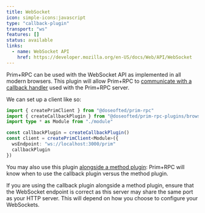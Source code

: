 ```yaml
---
title: WebSocket
icon: simple-icons:javascript
type: "callback-plugin"
transport: "ws"
features: []
status: available
links:
  - name: WebSocket API
    href: https://developer.mozilla.org/en-US/docs/Web/API/WebSocket
---
```



Prim+RPC can be used with the WebSocket API as implemented in all modern browsers. This plugin will allow Prim+RPC to
[communicate with a callback handler](/docs/reference/plugins#server-handlers) used with the Prim+RPC server.

We can set up a client like so:

<CodeFile filename="client/prim.ts">

```typescript
import { createPrimClient } from "@doseofted/prim-rpc"
import { createCallbackPlugin } from "@doseofted/prim-rpc-plugins/browser-websocket"
import type * as Module from "./module"

const callbackPlugin = createCallbackPlugin()
const client = createPrimClient<Module>({
  wsEndpoint: "ws://localhost:3000/prim"
  callbackPlugin
})
```

</CodeFile>

You may also use this plugin [alongside a method plugin](/docs/reference/plugins#client-plugins): Prim+RPC will know
when to use the callback plugin versus the method plugin.

If you are using the callback plugin alongside a method plugin, ensure that the WebSocket endpoint is correct as this
server may share the same port as your HTTP server. This will depend on how you choose to configure your WebSockets.
